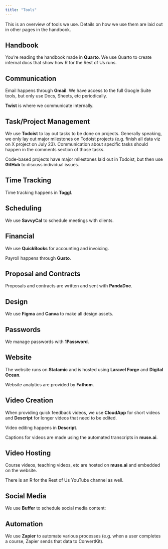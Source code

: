 ```yaml
---
title: "Tools"
---
```


This is an overview of tools we use. Details on how we use them are laid out in other pages in the handbook.

## Handbook

You're reading the handbook made in **Quarto**. We use Quarto to create internal docs that show how R for the Rest of Us runs. 

## Communication

Email happens through **Gmail**. We have access to the full Google Suite tools, but only use Docs, Sheets, etc periodically. 

**Twist** is where we communicate internally. 

## Task/Project Management

We use **Todoist** to lay out tasks to be done on projects. Generally speaking, we only lay out major milestones on Todoist projects (e.g. finish all data viz on X project on July 23). Communication about specific tasks should happen in the comments section of those tasks. 

Code-based projects have major milestones laid out in Todoist, but then use **GitHub** to discuss individual issues. 

## **Time Tracking**

Time tracking happens in **Toggl**.

## Scheduling

We use **SavvyCal** to schedule meetings with clients.

## Financial

We use **QuickBooks** for accounting and invoicing. 

Payroll happens through **Gusto**.

## Proposal and Contracts

Proposals and contracts are written and sent with **PandaDoc**.

## Design

We use **Figma** and **Canva** to make all design assets.

## Passwords

We manage passwords with **1Password**.

## Website

The website runs on **Statamic** and is hosted using **Laravel Forge** and **Digital Ocean**. 

Website analytics are provided by **Fathom**.

## Video Creation

When providing quick feedback videos, we use **CloudApp** for short videos and **Descript** for longer videos that need to be edited. 

Video editing happens in **Descript**.

Captions for videos are made using the automated transcripts in **muse.ai**.

## Video Hosting

Course videos, teaching videos, etc are hosted on **muse.ai** and embedded on the website.

There is an R for the Rest of Us YouTube channel as well. 

## Social Media

We use **Buffer** to schedule social media content:

## Automation

We use **Zapier** to automate various processes (e.g. when a user completes a course, Zapier sends that data to ConvertKit).
